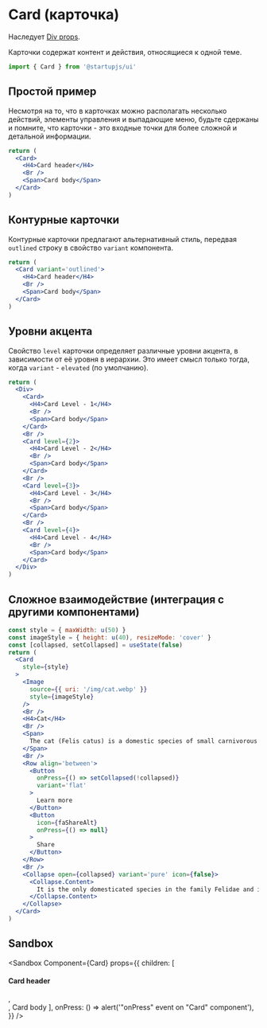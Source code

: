 
# Card (карточка)
Наследует [Div props](/docs/components/Div).

Карточки содержат контент и действия, относящиеся к одной теме.

```jsx
import { Card } from '@startupjs/ui'
```

## Простой пример

Несмотря на то, что в карточках можно располагать несколько действий, элементы управления и выпадающие меню, будьте сдержаны и помните, что карточки - это входные точки для более сложной и детальной информации.

```jsx example
return (
  <Card>
    <H4>Card header</H4>
    <Br />
    <Span>Card body</Span>
  </Card>
)
```

## Контурные карточки

Контурные карточки предлагают альтернативный стиль, передвая `outlined` строку в свойство `variant` компонента.

```jsx example
return (
  <Card variant='outlined'>
    <H4>Card header</H4>
    <Br />
    <Span>Card body</Span>
  </Card>
)
```

## Уровни акцента

Свойство `level` карточки определяет различные уровни акцента, в зависимости от её уровня в иерархии. Это имеет смысл только тогда, когда `variant` - `elevated` (по умолчанию).

```jsx example
return (
  <Div>
    <Card>
      <H4>Card Level - 1</H4>
      <Br />
      <Span>Card body</Span>
    </Card>
    <Br />
    <Card level={2}>
      <H4>Card Level - 2</H4>
      <Br />
      <Span>Card body</Span>
    </Card>
    <Br />
    <Card level={3}>
      <H4>Card Level - 3</H4>
      <Br />
      <Span>Card body</Span>
    </Card>
    <Br />
    <Card level={4}>
      <H4>Card Level - 4</H4>
      <Br />
      <Span>Card body</Span>
    </Card>
  </Div>
)
```

## Сложное взаимодействие (интеграция с другими компонентами)

```jsx example
const style = { maxWidth: u(50) }
const imageStyle = { height: u(40), resizeMode: 'cover' }
const [collapsed, setCollapsed] = useState(false)
return (
  <Card
    style={style}
  >
    <Image
      source={{ uri: '/img/cat.webp' }}
      style={imageStyle}
    />
    <Br />
    <H4>Cat</H4>
    <Br />
    <Span>
      The cat (Felis catus) is a domestic species of small carnivorous mammal.
    </Span>
    <Br />
    <Row align='between'>
      <Button
        onPress={() => setCollapsed(!collapsed)}
        variant='flat'
      >
        Learn more
      </Button>
      <Button
        icon={faShareAlt}
        onPress={() => null}
      >
        Share
      </Button>
    </Row>
    <Br />
    <Collapse open={collapsed} variant='pure' icon={false}>
      <Collapse.Content>
        It is the only domesticated species in the family Felidae and is often referred to as the domestic cat to distinguish it from the wild members of the family. A cat can either be a house cat, a farm cat or a feral cat; the latter ranges freely and avoids human contact. Domestic cats are valued by humans for companionship and their ability to hunt pests such as rodents. About 60 cat breeds are recognized by various cat registries. (source: wiki)
      </Collapse.Content>
    </Collapse>
  </Card>
)
```

## Sandbox

<Sandbox
  Component={Card}
  props={{
    children: [
      <H4 key='header'>Card header</H4>,
      <Br key='br'/>,
      <Span key='body'>Card body</Span>
    ],
    onPress: () => alert('"onPress" event on "Card" component'),
  }}
/>
